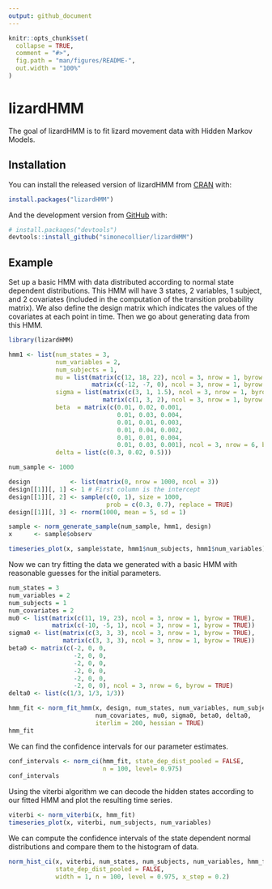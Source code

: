 ```yaml
---
output: github_document
---
```


<!-- README.md is generated from README.Rmd. Please edit that file -->

```r
knitr::opts_chunk$set(
  collapse = TRUE,
  comment = "#>",
  fig.path = "man/figures/README-",
  out.width = "100%"
)
```

# lizardHMM

<!-- badges: start -->
<!-- badges: end -->

The goal of lizardHMM is to fit lizard movement data with Hidden Markov Models.

## Installation

You can install the released version of lizardHMM from [CRAN](https://CRAN.R-project.org) with:

``` r
install.packages("lizardHMM")
```

And the development version from [GitHub](https://github.com/) with:

``` r
# install.packages("devtools")
devtools::install_github("simonecollier/lizardHMM")
```
## Example

Set up a basic HMM with data distributed according to normal state dependent 
distributions. This HMM will have 3 states, 2 variables, 1 subject, and 2 
covariates (included in the computation of the transition probability matrix).
We also define the design matrix which indicates the values of the covariates
at each point in time. Then we go about generating data from this HMM.

```r
library(lizardHMM)

hmm1 <- list(num_states = 3,
             num_variables = 2,
             num_subjects = 1,
             mu = list(matrix(c(12, 18, 22), ncol = 3, nrow = 1, byrow = TRUE), 
                       matrix(c(-12, -7, 0), ncol = 3, nrow = 1, byrow = TRUE)),
             sigma = list(matrix(c(3, 1, 1.5), ncol = 3, nrow = 1, byrow = TRUE), 
                          matrix(c(1, 3, 2), ncol = 3, nrow = 1, byrow = TRUE)),
             beta  = matrix(c(0.01, 0.02, 0.001,
                              0.01, 0.03, 0.004,
                              0.01, 0.01, 0.003,
                              0.01, 0.04, 0.002,
                              0.01, 0.01, 0.004,
                              0.01, 0.03, 0.001), ncol = 3, nrow = 6, byrow = TRUE),
             delta = list(c(0.3, 0.02, 0.5)))

num_sample <- 1000

design           <- list(matrix(0, nrow = 1000, ncol = 3))
design[[1]][, 1] <- 1 # First column is the intercept
design[[1]][, 2] <- sample(c(0, 1), size = 1000, 
                           prob = c(0.3, 0.7), replace = TRUE)
design[[1]][, 3] <- rnorm(1000, mean = 5, sd = 1)

sample <- norm_generate_sample(num_sample, hmm1, design)
x      <- sample$observ

timeseries_plot(x, sample$state, hmm1$num_subjects, hmm1$num_variables)
```


Now we can try fitting the data we generated with a basic HMM with reasonable 
guesses for the initial parameters.

```r
num_states = 3
num_variables = 2
num_subjects = 1
num_covariates = 2
mu0 <- list(matrix(c(11, 19, 23), ncol = 3, nrow = 1, byrow = TRUE),
            matrix(c(-10, -5, 1), ncol = 3, nrow = 1, byrow = TRUE))
sigma0 <- list(matrix(c(3, 3, 3), ncol = 3, nrow = 1, byrow = TRUE),
               matrix(c(3, 3, 3), ncol = 3, nrow = 1, byrow = TRUE))
beta0 <- matrix(c(-2, 0, 0,
                  -2, 0, 0,
                  -2, 0, 0,
                  -2, 0, 0,
                  -2, 0, 0,
                  -2, 0, 0), ncol = 3, nrow = 6, byrow = TRUE)
delta0 <- list(c(1/3, 1/3, 1/3))

hmm_fit <- norm_fit_hmm(x, design, num_states, num_variables, num_subjects,
                        num_covariates, mu0, sigma0, beta0, delta0,
                        iterlim = 200, hessian = TRUE)
hmm_fit
```

We can find the confidence intervals for our parameter estimates.

```r
conf_intervals <- norm_ci(hmm_fit, state_dep_dist_pooled = FALSE, 
                          n = 100, level= 0.975) 
conf_intervals
```

Using the viterbi algorithm we can decode the hidden states according to our 
fitted HMM and plot the resulting time series.

```r
viterbi <- norm_viterbi(x, hmm_fit)
timeseries_plot(x, viterbi, num_subjects, num_variables)
```

We can compute the confidence intervals of the state dependent normal 
distributions and compare them to the histogram of data.

```r
norm_hist_ci(x, viterbi, num_states, num_subjects, num_variables, hmm_fit, 
             state_dep_dist_pooled = FALSE,
             width = 1, n = 100, level = 0.975, x_step = 0.2)
```





